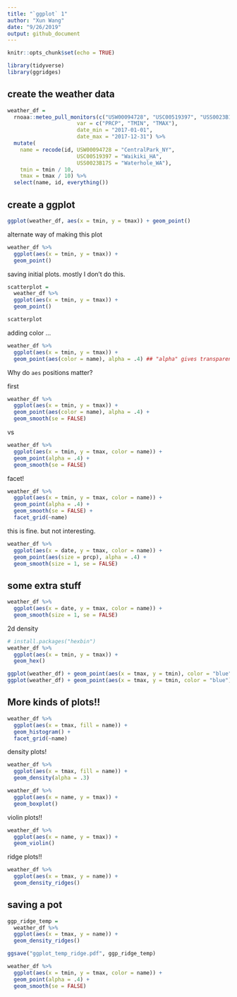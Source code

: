 ```yaml
---
title: "`ggplot` 1"
author: "Xun Wang"
date: "9/26/2019"
output: github_document
---
```


```r
knitr::opts_chunk$set(echo = TRUE)

library(tidyverse)
library(ggridges)
```

## create the weather data

```r
weather_df = 
  rnoaa::meteo_pull_monitors(c("USW00094728", "USC00519397", "USS0023B17S"),
                      var = c("PRCP", "TMIN", "TMAX"), 
                      date_min = "2017-01-01",
                      date_max = "2017-12-31") %>%
  mutate(
    name = recode(id, USW00094728 = "CentralPark_NY", 
                      USC00519397 = "Waikiki_HA",
                      USS0023B17S = "Waterhole_WA"),
    tmin = tmin / 10,
    tmax = tmax / 10) %>%
  select(name, id, everything())
```

## create a ggplot

```r
ggplot(weather_df, aes(x = tmin, y = tmax)) + geom_point()
```

alternate way of making this plot

```r
weather_df %>% 
  ggplot(aes(x = tmin, y = tmax)) +
  geom_point()
```

saving initial plots. mostly I don't do this.

```r
scatterplot = 
  weather_df %>% 
  ggplot(aes(x = tmin, y = tmax)) +
  geom_point()

scatterplot
```

adding color ...

```r
weather_df %>% 
  ggplot(aes(x = tmin, y = tmax)) +
  geom_point(aes(color = name), alpha = .4) ## "alpha" gives transparency from 0-1. 0 is completely transparent
```

Why do `aes` positions matter?

first
```r
weather_df %>% 
  ggplot(aes(x = tmin, y = tmax)) +
  geom_point(aes(color = name), alpha = .4) +
  geom_smooth(se = FALSE)
```

vs

```r
weather_df %>% 
  ggplot(aes(x = tmin, y = tmax, color = name)) +
  geom_point(alpha = .4) +
  geom_smooth(se = FALSE)
```

facet!

```r
weather_df %>% 
  ggplot(aes(x = tmin, y = tmax, color = name)) +
  geom_point(alpha = .4) +
  geom_smooth(se = FALSE) +
  facet_grid(~name)
```

this is fine. but not interesting.

```r
weather_df %>% 
  ggplot(aes(x = date, y = tmax, color = name)) +
  geom_point(aes(size = prcp), alpha = .4) +
  geom_smooth(size = 1, se = FALSE)
```

## some extra stuff

```r
weather_df %>% 
  ggplot(aes(x = date, y = tmax, color = name)) +
  geom_smooth(size = 1, se = FALSE)
```

2d density

```r
# install.packages("hexbin")
weather_df %>% 
  ggplot(aes(x = tmin, y = tmax)) +
  geom_hex()
```

```r
ggplot(weather_df) + geom_point(aes(x = tmax, y = tmin), color = "blue")
ggplot(weather_df) + geom_point(aes(x = tmax, y = tmin, color = "blue"))
```

## More kinds of plots!!

```r
weather_df %>% 
  ggplot(aes(x = tmax, fill = name)) +
  geom_histogram() +
  facet_grid(~name)
```

density plots!

```r
weather_df %>% 
  ggplot(aes(x = tmax, fill = name)) +
  geom_density(alpha = .3)
```

```r
weather_df %>% 
  ggplot(aes(x = name, y = tmax)) + 
  geom_boxplot()
```

violin plots!!
```r
weather_df %>% 
  ggplot(aes(x = name, y = tmax)) + 
  geom_violin()
```

ridge plots!!

```r
weather_df %>% 
  ggplot(aes(x = tmax, y = name)) + 
  geom_density_ridges()
```

## saving a pot

```r
ggp_ridge_temp = 
  weather_df %>% 
  ggplot(aes(x = tmax, y = name)) + 
  geom_density_ridges()

ggsave("ggplot_temp_ridge.pdf", ggp_ridge_temp)
```

```r
weather_df %>% 
  ggplot(aes(x = tmin, y = tmax, color = name)) +
  geom_point(alpha = .4) +
  geom_smooth(se = FALSE)
```

